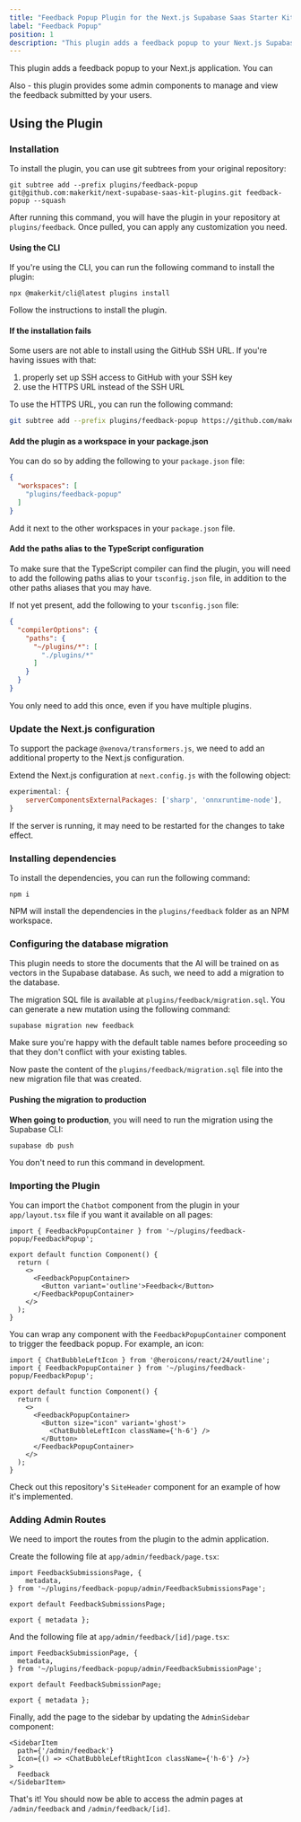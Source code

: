 ```yaml
---
title: "Feedback Popup Plugin for the Next.js Supabase Saas Starter Kit"
label: "Feedback Popup"
position: 1
description: "This plugin adds a feedback popup to your Next.js Supabase application. You can import this component anywhere in your application. Also - this plugin provides some admin components to manage and view the feedback submitted by your users."
---
```


This plugin adds a feedback popup to your Next.js application. You can

Also - this plugin provides some admin components to manage and view the
feedback submitted by your users.

## Using the Plugin

### Installation

To install the plugin, you can use git subtrees from your original repository:

```
git subtree add --prefix plugins/feedback-popup git@github.com:makerkit/next-supabase-saas-kit-plugins.git feedback-popup --squash
```

After running this command, you will have the plugin in your repository at
`plugins/feedback`. Once pulled, you can apply any customization you need.

#### Using the CLI

If you're using the CLI, you can run the following command to install the plugin:

```
npx @makerkit/cli@latest plugins install
```

Follow the instructions to install the plugin.

#### If the installation fails

Some users are not able to install using the GitHub SSH URL. If you're having issues with that:

1. properly set up SSH access to GitHub with your SSH key
2. use the HTTPS URL instead of the SSH URL

To use the HTTPS URL, you can run the following command:

```bash
git subtree add --prefix plugins/feedback-popup https://github.com/makerkit/next-supabase-saas-kit-plugins feedback-popup --squash
```

#### Add the plugin as a workspace in your package.json

You can do so by adding the following to your `package.json` file:

```json
{
  "workspaces": [
    "plugins/feedback-popup"
  ]
}
```

Add it next to the other workspaces in your `package.json` file.

#### Add the paths alias to the TypeScript configuration

To make sure that the TypeScript compiler can find the plugin, you will need
to add the following paths alias to your `tsconfig.json` file, in addition
to the other paths aliases that you may have.

If not yet present, add the following to your `tsconfig.json` file:

```json
{
  "compilerOptions": {
    "paths": {
      "~/plugins/*": [
        "./plugins/*"
      ]
    }
  }
}
```

You only need to add this once, even if you have multiple plugins.

### Update the Next.js configuration

To support the package `@xenova/transformers.js`, we need to add an
additional property to the Next.js configuration.

Extend the Next.js configuration at `next.config.js` with the following object:

```js
experimental: {
    serverComponentsExternalPackages: ['sharp', 'onnxruntime-node'],
}
```

If the server is running, it may need to be restarted for the changes to take effect.

### Installing dependencies

To install the dependencies, you can run the following command:

```
npm i
```

NPM will install the dependencies in the `plugins/feedback` folder as an NPM
workspace.

### Configuring the database migration

This plugin needs to store the documents that the AI will be trained on as
vectors in the Supabase database. As such, we need to add a migration to the
database.

The migration SQL file is available at `plugins/feedback/migration.sql`. You
can generate a new mutation using the following command:

```
supabase migration new feedback
```

Make sure you're happy with the default table names before proceeding so
that they don't conflict with your existing tables.

Now paste the content of the `plugins/feedback/migration.sql` file into the
new migration file that was created.

#### Pushing the migration to production

**When going to production**, you will need to run the migration using the
Supabase CLI:

```
supabase db push
```

You don't need to run this command in development.

### Importing the Plugin

You can import the `Chatbot` component from the plugin in your `app/layout.tsx`
file if you want it available on all pages:

```tsx
import { FeedbackPopupContainer } from '~/plugins/feedback-popup/FeedbackPopup';

export default function Component() {
  return (
    <>
      <FeedbackPopupContainer>
        <Button variant='outline'>Feedback</Button>
      </FeedbackPopupContainer>
    </>
  );
}
```

You can wrap any component with the `FeedbackPopupContainer` component to
trigger the feedback popup. For example, an icon:

```tsx
import { ChatBubbleLeftIcon } from '@heroicons/react/24/outline';
import { FeedbackPopupContainer } from '~/plugins/feedback-popup/FeedbackPopup';

export default function Component() {
  return (
    <>
      <FeedbackPopupContainer>
        <Button size="icon" variant='ghost'>
          <ChatBubbleLeftIcon className={'h-6'} />
        </Button>
      </FeedbackPopupContainer>
    </>
  );
}
```

Check out this repository's `SiteHeader` component for an example of how it's implemented.

### Adding Admin Routes

We need to import the routes from the plugin to the admin application.

Create the following file at `app/admin/feedback/page.tsx`:

```tsx
import FeedbackSubmissionsPage, {
    metadata,
} from '~/plugins/feedback-popup/admin/FeedbackSubmissionsPage';

export default FeedbackSubmissionsPage;

export { metadata };
```

And the following file at `app/admin/feedback/[id]/page.tsx`:

```tsx
import FeedbackSubmissionPage, {
  metadata,
} from '~/plugins/feedback-popup/admin/FeedbackSubmissionPage';

export default FeedbackSubmissionPage;

export { metadata };
```

Finally, add the page to the sidebar by updating the `AdminSidebar` component:

```tsx
<SidebarItem
  path={'/admin/feedback'}
  Icon={() => <ChatBubbleLeftRightIcon className={'h-6'} />}
>
  Feedback
</SidebarItem>
```

That's it! You should now be able to access the admin pages at `/admin/feedback` and `/admin/feedback/[id]`.